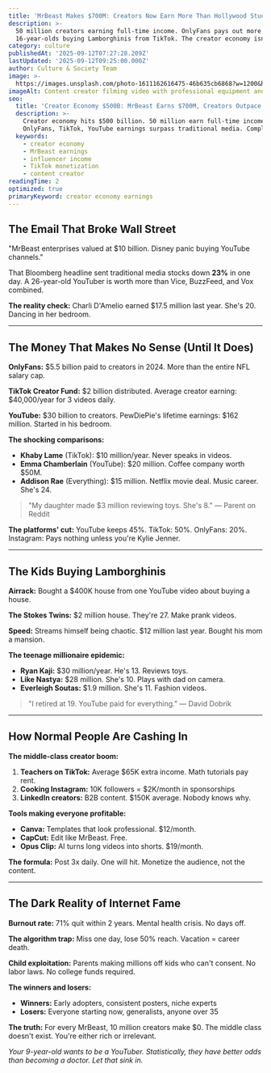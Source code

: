 ```yaml
---
title: 'MrBeast Makes $700M: Creators Now Earn More Than Hollywood Studios'
description: >-
  50 million creators earning full-time income. OnlyFans pays out more than NFL.
  16-year-olds buying Lamborghinis from TikTok. The creator economy isn't coming—it owns everything.
category: culture
publishedAt: '2025-09-12T07:27:28.209Z'
lastUpdated: '2025-09-12T09:25:00.000Z'
author: Culture & Society Team
image: >-
  https://images.unsplash.com/photo-1611162616475-46b635cb6868?w=1200&h=630&fit=crop
imageAlt: Content creator filming video with professional equipment and ring light
seo:
  title: 'Creator Economy $500B: MrBeast Earns $700M, Creators Outpace Hollywood'
  description: >-
    Creator economy hits $500 billion. 50 million earn full-time income. MrBeast makes $700M.
    OnlyFans, TikTok, YouTube earnings surpass traditional media. Complete breakdown.
  keywords:
    - creator economy
    - MrBeast earnings
    - influencer income
    - TikTok monetization
    - content creator
readingTime: 2
optimized: true
primaryKeyword: creator economy earnings
---
```

## The Email That Broke Wall Street

"MrBeast enterprises valued at $10 billion. Disney panic buying YouTube channels."

That Bloomberg headline sent traditional media stocks down **23%** in one day. A 26-year-old YouTuber is worth more than Vice, BuzzFeed, and Vox combined.

**The reality check:** Charli D'Amelio earned $17.5 million last year. She's 20. Dancing in her bedroom.

---

## The Money That Makes No Sense (Until It Does)

**OnlyFans:** $5.5 billion paid to creators in 2024. More than the entire NFL salary cap.

**TikTok Creator Fund:** $2 billion distributed. Average creator earning: $40,000/year for 3 videos daily.

**YouTube:** $30 billion to creators. PewDiePie's lifetime earnings: $162 million. Started in his bedroom.

**The shocking comparisons:**
- **Khaby Lame** (TikTok): $10 million/year. Never speaks in videos.
- **Emma Chamberlain** (YouTube): $20 million. Coffee company worth $50M.
- **Addison Rae** (Everything): $15 million. Netflix movie deal. Music career. She's 24.

> "My daughter made $3 million reviewing toys. She's 8." — Parent on Reddit

**The platforms' cut:** YouTube keeps 45%. TikTok: 50%. OnlyFans: 20%. Instagram: Pays nothing unless you're Kylie Jenner.

---

## The Kids Buying Lamborghinis

**Airrack:** Bought a $400K house from one YouTube video about buying a house.

**The Stokes Twins:** $2 million house. They're 27. Make prank videos.

**Speed:** Streams himself being chaotic. $12 million last year. Bought his mom a mansion.

**The teenage millionaire epidemic:**
- **Ryan Kaji:** $30 million/year. He's 13. Reviews toys.
- **Like Nastya:** $28 million. She's 10. Plays with dad on camera.
- **Everleigh Soutas:** $1.9 million. She's 11. Fashion videos.

> "I retired at 19. YouTube paid for everything." — David Dobrik

---

## How Normal People Are Cashing In

**The middle-class creator boom:**
1. **Teachers on TikTok:** Average $65K extra income. Math tutorials pay rent.
2. **Cooking Instagram:** 10K followers = $2K/month in sponsorships
3. **LinkedIn creators:** B2B content. $150K average. Nobody knows why.

**Tools making everyone profitable:**
- **Canva:** Templates that look professional. $12/month.
- **CapCut:** Edit like MrBeast. Free.
- **Opus Clip:** AI turns long videos into shorts. $19/month.

**The formula:** Post 3x daily. One will hit. Monetize the audience, not the content.

---

## The Dark Reality of Internet Fame

**Burnout rate:** 71% quit within 2 years. Mental health crisis. No days off.

**The algorithm trap:** Miss one day, lose 50% reach. Vacation = career death.

**Child exploitation:** Parents making millions off kids who can't consent. No labor laws. No college funds required.

**The winners and losers:**
- **Winners:** Early adopters, consistent posters, niche experts
- **Losers:** Everyone starting now, generalists, anyone over 35

**The truth:** For every MrBeast, 10 million creators make $0. The middle class doesn't exist. You're either rich or irrelevant.

*Your 9-year-old wants to be a YouTuber. Statistically, they have better odds than becoming a doctor. Let that sink in.*